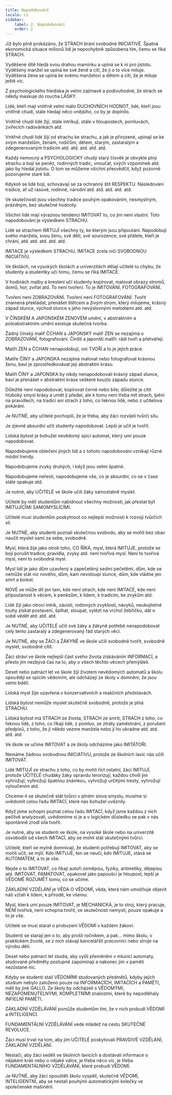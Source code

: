 ```yaml
---
title: Napodobování
locale: cs
sidebar:
    label: 2. Napodobování
    order: 2
---
```

Již bylo plně prokázáno, že STRACH brání svobodné INICIATIVĚ. Špatná ekonomická situace milionů lidí je nepochybně způsobena tím, čemu se říká STRACH.

Vyděšené dítě hledá svou drahou maminku a upíná se k ní pro jistotu. Vyděšený manžel se upíná ke své ženě a cítí, že ji o to více miluje. Vyděšená žena se upíná ke svému manželovi a dětem a cítí, že je miluje ještě víc.

Z psychologického hlediska je velmi zajímavé a podivuhodné, že strach se někdy maskuje do roucha LÁSKY.

Lidé, kteří mají vnitřně velmi málo DUCHOVNÍCH HODNOT, lidé, kteří jsou vnitřně chudí, stále hledají něco vnějšího, co by je doplnilo.

Vnitřně chudí lidé žijí, stále intrikují, stále v hloupostech, pomluvách, zvířecích radovánkách atd.

Vnitřně chudí lidé žijí od strachu ke strachu, a jak je přirozené, upínají se ke svým manželům, ženám, rodičům, dětem, starým, zastaralým a zdegenerovaným tradicím atd. atd. atd. atd. atd.

Každý nemocný a PSYCHOLOGICKY chudý starý člověk je obvykle plný strachu a bojí se peněz, rodinných tradic, vnoučat, svých vzpomínek atd. jako by hledal jistotu. O tom se můžeme všichni přesvědčit, když pozorně pozorujeme staré lidi.

Kdykoli se lidé bojí, schovávají se za ochranný štít RESPEKTU. Následování tradice, ať už rasové, rodinné, národní atd. atd. atd. atd. atd.

Ve skutečnosti jsou všechny tradice pouhým opakováním, nesmyslným, prázdným, bez skutečné hodnoty.

Všichni lidé mají výraznou tendenci IMITOVAT to, co jim není vlastní. Toto napodobování je výsledkem STRACHU.

Lidé se strachem IMITUJÍ všechny ty, ke kterým jsou připoutáni. Napodobují svého manžela, svou ženu, své děti, své sourozence, své přátele, kteří je chrání, atd. atd. atd. atd. atd.

IMITACE je výsledkem STRACHU. IMITACE zcela ničí SVOBODNOU INICIATIVU.

Ve školách, na vysokých školách a univerzitách dělají učitelé tu chybu, že studenty a studentky učí tomu, čemu se říká IMITACE.

V hodinách malby a kreslení učí studenty kopírovat, malovat obrazy stromů, domů, hor, zvířat atd. To není tvoření. To je IMITOVÁNÍ, FOTOGRAFOVÁNÍ.

Tvoření není ZOBRAZOVÁNÍ. Tvoření není FOTOGRAFOVÁNÍ. Tvořit znamená překládat, přenášet štětcem a živým strom, který milujeme, krásný západ slunce, východ slunce s jeho nevýslovnými melodiemi atd. atd.

V ČÍNSKÉM A JAPONSKÉM ZENOVÉM umění, v abstraktním a poloabstraktním umění existuje skutečná tvorba.

Žádný čínský malíř ČCHAN a JAPONSKÝ malíř ZEN se nezajímá o ZOBRAZOVÁNÍ, fotografování. Čínští a japonští malíři: rádi tvoří a přetvářejí.

Malíři ZEN a ČCHAN nenapodobují, oni TVOŘÍ a to je jejich práce.

Malíře ČÍNY a JAPONSKA nezajímá malovat nebo fotografovat krásnou ženu, baví je zprostředkovávat její abstraktní krásu.

Malíři ČÍNY a JAPONSKA by nikdy nenapodobovali krásný západ slunce, baví je přenášet v abstraktní kráse veškeré kouzlo západu slunce.

Důležité není napodobovat, kopírovat černě nebo bíle; důležité je cítit hluboký smysl krásy a umět ji předat, ale k tomu není třeba mít strach, lpění na pravidlech, na tradici ani strach z toho, co řeknou lidé, nebo z učitelova pokárání.

Je NUTNÉ, aby učitelé pochopili, že je třeba, aby žáci rozvíjeli tvůrčí sílu.

Je zjevně absurdní učit studenty napodobovat. Lepší je učit je tvořit.

Lidská bytost je bohužel nevědomý spící automat, který umí pouze napodobovat.

Napodobujeme oblečení jiných lidí a z tohoto napodobování vznikají různé módní trendy.

Napodobujeme zvyky druhých, i když jsou velmi špatné.

Napodobujeme neřesti, napodobujeme vše, co je absurdní, co se v čase stále opakuje atd.

Je nutné, aby UČITELÉ ve škole učili žáky samostatně myslet.

Učitelé by měli studentům nabídnout všechny možnosti, jak přestat být IMITUJÍCÍMI SAMOMYSLÍCÍMI.

Učitelé musí studentům poskytnout co nejlepší možnosti k rozvoji tvůrčích sil.

Je NUTNÉ, aby studenti poznali skutečnou svobodu, aby se mohli bez obav naučit myslet sami za sebe, svobodně.

Mysl, která žije jako otrok toho, CO ŘÍKÁ, mysl, která IMITUJE, protože se bojí porušit tradice, pravidla, zvyky atd. není tvořivá mysl. Není to tvořivá mysl, není to svobodná mysl.

Mysl lidí je jako dům uzavřený a zapečetěný sedmi pečetěmi, dům, kde se nemůže stát nic nového, dům, kam nevstoupí slunce, dům, kde vládne jen smrt a bolest.

NOVÉ se může dít jen tam, kde není strach, kde není IMITACE, kde není připoutanost k věcem, k penězům, k lidem, k tradicím, ke zvykům atd.

Lidé žijí jako otroci intrik, závisti, rodinných zvyklostí, návyků, neukojitelné touhy získat postavení, šplhat, stoupat, vylézt na vrchol žebříčku, dát o sobě vědět atd. atd. atd.

Je NUTNÉ, aby UČITELÉ učili své žáky a žákyně potřebě nenapodobovat celý tento zastaralý a zdegenerovaný řád starých věcí.

Je NUTNÉ, aby se ŽÁCI a ŽÁKYNĚ ve škole učili svobodně tvořit, svobodně myslet, svobodně cítit.

Žáci stráví ve škole nejlepší část svého života získáváním INFORMACÍ, a přesto jim nezbývá čas na to, aby o všech těchto věcech přemýšleli.

Deset nebo patnáct let ve škole žijí životem nevědomých automatů a školu opouštějí se spícím vědomím, ale odcházejí ze školy v domnění, že jsou velmi bdělí.

Lidská mysl žije uzavřená v konzervativních a reakčních představách.

Lidská bytost nemůže myslet skutečně svobodně, protože je plná STRACHU.

Lidská bytost má STRACH ze života, STRACH ze smrti, STRACH z toho, co řeknou lidé, z toho, co říkají lidé, z pomluv, ze ztráty zaměstnání, z porušení předpisů, z toho, že jí někdo vezme manžela nebo jí ho ukradne atd. atd. atd. atd.

Ve škole se učíme IMITOVAT a ze školy odcházíme jako IMITÁTOŘI.

Nemáme žádnou svobodnou INICIATIVU, protože ze školních lavic nás učili IMITOVAT.

Lidé IMITUJÍ ze strachu z toho, co by mohli říct ostatní, žáci IMITUJÍ, protože UČITELÉ chudáky žáky opravdu terorizují, každou chvíli jim vyhrožují, vyhrožují špatnou známkou, vyhrožují určitými tresty, vyhrožují vyloučením atd.

Chceme-li se skutečně stát tvůrci v plném slova smyslu, musíme si uvědomit celou řadu IMITACÍ, které nás bohužel uvěznily.

Když jsme schopni poznat celou řadu IMITACÍ, když jsme každou z nich pečlivě analyzovali, uvědomíme si je a v logickém důsledku se pak v nás spontánně zrodí síla tvořit.

Je nutné, aby se studenti ve škole, na vysoké škole nebo na univerzitě osvobodili od všech IMITACÍ, aby se mohli stát skutečnými tvůrci.

Učitelé, kteří se mylně domnívají, že studenti potřebují IMITOVAT, aby se mohli učit, se mýlí. Kdo IMITUJE, ten se neučí, kdo IMITUJE, stává se AUTOMATEM, a to je vše.

Nejde o to IMITOVAT, co říkají autoři zeměpisu, fyziky, aritmetiky, dějepisu atd. IMITOVAT, PAMATOVAT, opakovat jako papoušci je hloupost, lepší je VĚDOMĚ ROZUMĚT tomu, co se učíme.

ZÁKLADNÍ VZDĚLÁNÍ je VĚDA O VĚDOMÍ, věda, která nám umožňuje objevit náš vztah k lidem, k přírodě, ke všemu.

Mysl, která umí pouze IMITOVAT, je MECHANICKÁ, je to stroj, který pracuje, NENÍ tvořivá, není schopna tvořit, ve skutečnosti nemyslí, pouze opakuje a to je vše.

Učitelé se musí starat o probuzení VĚDOMÍ v každém žákovi.

Studenti se starají jen o to, aby prošli ročníkem, a pak... mimo školu, v praktickém životě, se z nich stávají kancelářští pracovníci nebo stroje na výrobu dětí.

Deset nebo patnáct let studia, aby vyšli přeměněni v mluvící automaty, studované předměty postupně zapomínají a nakonec jim v paměti nezůstane nic.

Kdyby se studenti stali VĚDOMÍMI studovaných předmětů, kdyby jejich studium nebylo založeno pouze na INFORMACÍCH, IMITACÍCH a PAMĚTI, měli by jiné GALLO. Ze školy by odcházeli s VĚDOMÝMI, NEZAPOMENUTELNÝMI, KOMPLETNÍMI znalostmi, které by nepodléhaly INFIELNÍ PAMĚTI.

ZÁKLADNÍ VZDĚLÁVÁNÍ pomůže studentům tím, že v nich probudí VĚDOMÍ a INTELIGENCI.

FUNDAMENTÁLNÍ VZDĚLÁVÁNÍ vede mládež na cestu SKUTEČNÉ REVOLUCE.

Žáci musí trvat na tom, aby jim UČITELÉ poskytovali PRAVDIVÉ VZDĚLÁNÍ, ZÁKLADNÍ VZDĚLÁNÍ.

Nestačí, aby žáci seděli ve školních lavicích a dostávali informace o nějakém králi nebo o nějaké válce, je třeba něco víc, je třeba FUNDAMENTÁLNÍHO VZDĚLÁVÁNÍ, které probudí VĚDOMÍ.

Je NUTNÉ, aby žáci opouštěli školu vyspělí, skutečně VĚDOMÍ, INTELIGENTNÍ, aby se nestali pouhými automatickými kolečky ve společenské mašinérii.
